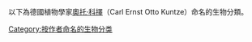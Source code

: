 以下為德國植物學家[[奧托·科擇|奧托·科擇]]（Carl Ernst Otto Kuntze）命名的生物分類。

[[Category:按作者命名的生物分类|Category:按作者命名的生物分类]]